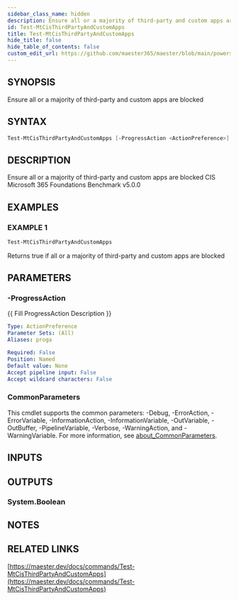 ```yaml
---
sidebar_class_name: hidden
description: Ensure all or a majority of third-party and custom apps are blocked
id: Test-MtCisThirdPartyAndCustomApps
title: Test-MtCisThirdPartyAndCustomApps
hide_title: false
hide_table_of_contents: false
custom_edit_url: https://github.com/maester365/maester/blob/main/powershell/public/Test-MtCisThirdPartyAndCustomApps.ps1
---
```


## SYNOPSIS

Ensure all or a majority of third-party and custom apps are blocked

## SYNTAX

```powershell
Test-MtCisThirdPartyAndCustomApps [-ProgressAction <ActionPreference>] [<CommonParameters>]
```

## DESCRIPTION

Ensure all or a majority of third-party and custom apps are blocked
CIS Microsoft 365 Foundations Benchmark v5.0.0

## EXAMPLES

### EXAMPLE 1

```powershell
Test-MtCisThirdPartyAndCustomApps
```

Returns true if all or a majority of third-party and custom apps are blocked

## PARAMETERS

### -ProgressAction

\{\{ Fill ProgressAction Description \}\}

```yaml
Type: ActionPreference
Parameter Sets: (All)
Aliases: proga

Required: False
Position: Named
Default value: None
Accept pipeline input: False
Accept wildcard characters: False
```

### CommonParameters

This cmdlet supports the common parameters: -Debug, -ErrorAction, -ErrorVariable, -InformationAction, -InformationVariable, -OutVariable, -OutBuffer, -PipelineVariable, -Verbose, -WarningAction, and -WarningVariable. For more information, see [about_CommonParameters](http://go.microsoft.com/fwlink/?LinkID=113216).

## INPUTS

## OUTPUTS

### System.Boolean

## NOTES

## RELATED LINKS

[https://maester.dev/docs/commands/Test-MtCisThirdPartyAndCustomApps](https://maester.dev/docs/commands/Test-MtCisThirdPartyAndCustomApps)
